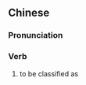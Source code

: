 {{also|列为}}
==Chinese==
{{zh-forms|s=列为}}

===Pronunciation===
{{zh-pron
|m=lièwéi
|c=lit6 wai4
|cat=v
}}

===Verb===
{{zh-verb}}

# to be classified as